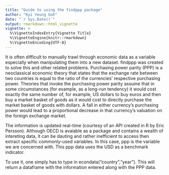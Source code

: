 ```yaml
---
title: "Guide to using the findppp package"
author: "Kyi Yeung Goh"
date: "`r Sys.Date()`"
output: rmarkdown::html_vignette
vignette: >
  %\VignetteIndexEntry{Vignette Title}
  %\VignetteEngine{knitr::rmarkdown}
  %\VignetteEncoding{UTF-8}
---
```

It is often difficult to manually trawl through economic data as a variable especially when manipulating them into a new dataset. findppp was created to solve this and other related problems. Purchasing power parity (PPP) is a neoclassical economic theory that states that the exchange rate between two countries is equal to the ratio of the currencies' respective purchasing power. Theories that invoke the purchasing power parity assume that in some circumstances (for example, as a long-run tendency) it would cost exactly the same number of, for example, US dollars to buy euros and then buy a market basket of goods as it would cost to directly purchase the market basket of goods with dollars. A fall in either currency's purchasing power would lead to a proportional decrease in that currency's valuation on the foreign exchange market.

The information is updated real-time (courtesy of an API created in R by Eric Persson). Although OECD is avaiable as a package and contains a wealth of intereting data, it can be dauting and rather inefficient to access then extract specific commonly-used variables. In this case, ppp is the variable we are concerned with. This ppp data uses the USD as a benchmark indicator.

To use it, one simply has to type in econdata("country","year"). This will return a dataframe with the information entered along with the PPP data. 
